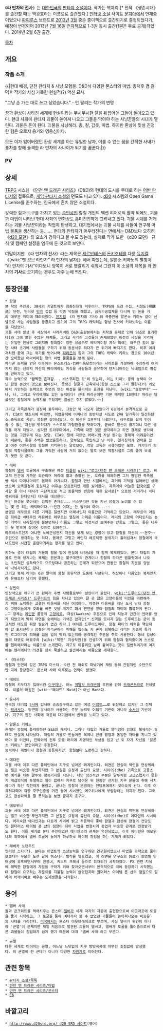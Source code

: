 《'''라 만차의 전사'''》는 [[대한민국]]의 [[판타지 소설]]이다. 작가는 핵지뢰.[* 전작 《생존시대》를 출간할 때는 백광호라는 이름으로 출간했다.] [[인터넷 소설]] 사이트 [[문피아]]에서 연재중이었으나 [[파피루스]] 브랜드로 [[2013년]] [[3월]] 중순 종이책으로 출간되기로 결정되었다가, 예정이 변경되어 2013년 [[7월 16일]] [[전자책]]으로 1-3권 동시 출간(1권은 무료 공개)되었다. 2014년 2월 6권 출간.

[[목차]]

== 개요 ==
=== 작품 소개 ===
{{|현대 배경, 던전 판타지 & 사냥 모험물.
D&D식 다양한 몬스터와 마법.
총덕후 겸 칼덕후 작가의 사심 가득한 현실적(?) 액션 묘사.

"그냥 손 가는 대로 쓰고 싶었습니다." - 안 팔리는 작가의 변명

꿈과 환상이 사라진 세계에 현실이라는 무시무시한 탈을 뒤집어쓴 그들이 돌아오고 있다.
현대 사회에 판타지 괴물이 쏟아져 나오고
그들을 막아야 하는 사냥꾼들의 시대가 열린다.
괴물은 돈이 된다. 괴물을 사냥해라.
총, 칼, 갑옷, 마법. 하지만 환상에 맞설 진정한 힘은 오로지 용기와 영웅심이다.

모든 이가 잃어버렸던 환상 세계를 아는 유일한 남자, 이룰 수 없는 꿈을 간직한 사내가
풍차를 향해 돌격한 라 만차의 사나이가 되기를 꿈꾼다.|}}

=== PV ===
{{{#!html
<center><iframe width="640" height="360" src="http://www.youtube.com/embed/UVvBD-pJNTk?feature=player_embedded" frameborder="0" allowfullscreen></iframe></center>
}}}

== 상세 ==
[[TRPG]] 시스템 《[[던전 앤 드래곤 시리즈]]》(D&D)와 현대의 도시를 무대로 하는 [[어반 판타지]]의 접목으로, [[게임 판타지 소설]]의 면모도 띠고 있다. [[d20]] 시스템의 Open Game License를 준수하는, 한국에서 흔치 않은 소설이다.

강력한 힘과 도구를 가지고 있는 [[주인공]]인 함철 개인의 액션 히어로적 활약 외에도, 괴물과 마법이 나타난 현대 사회의 변화상도 흥미진진하게 그려내고 있다. 괴물 시체를 거래하는 괴물 사냥꾼이라는 직업이 탄생하고, 대기업에서는 괴물 시체를 사들여 연구해 마법 물품을 생산하는 등……. 현대와 판타지가 어우러진다는 면에서는 D&D보다 오히려 《[[d20 모던]]》의 요소가 강하다고 볼 수도 있는데, 실제로 작가 또한 《d20 모던》 규칙 및 캠페인 설정을 염두에 둔 것으로 보인다.

여담이지만 《라 만차의 전사》라는 제목은 [[세르반테스]]의 [[돈키호테]]를 다룬 [[뮤지컬]] 《[wiki:"맨 오브 라만차" 라 만차의 남자]》에서 따왔는데, 알론소 키하노의 별칭이 "라 만차의 기사"이다보니 양쪽이 서로 헷갈리기 쉬워서 그런지 이 소설의 제목을 라 만차의 '''기사'''로 오기하는 경우도 자주 눈에 띄인다.

== 등장인물 ==

{{{#!html
<div style="border: 3px solid Orange;padding:10px;margin-bottom:0px"><b style="font-size:18px">주의! 내용 누설이 있습니다.</b>

본 문서와 하위 문서 또는 이 틀 아래에 있는 내용은 <b>작품의 줄거리나 결말, 반전 요소를 설명하고 있습니다.</b>
작품의 내용 누설을 원하지 않는다면 이 문서를 닫아 주세요.</div>}}}

 * 함철
 본 작의 주인공. 30세의 키덜트이자 최종진화형 덕후이다. TRPG와 도검 수집, 시청도(視聽道) 단련, 인터넷 [[밈]]의 섭렵 등 각종 덕질을 해왔고, 금속가공업체를 다니며 번 돈을 거의 대부분 취미에 때려박았다. [[뮤지컬]] 《라 만차의 기사》의 극중인물 알론소 키하노 같이 신념으로 사는 사람들을 동경하고 있기에 그의 TRPG 캐릭터는 항상 전사에 키하노라는 이름을 지녔었다.
 괴물 사태 발생 후 세상에서 사라져버린 D&D(출판본에서는 저작권 문제로 인해 S&S로 표기한다)와 그에 얽힌 수많은 매체들, 그리고 사라진 그것들이 존재했었던 이전의 세상을 기억하는 유일한 인물로 그려지며 정의감이 강한 성품으로 메타게이밍 지식 외에는 아무런 힘이 없던 사태 초기에 사람들을 구하기 위해 동분서주 하다가 큰 위기에 빠지기도 한다. 이후 여차저차한 끝에 그는 위기를 벗어나며 [[파라곤]]의 힘과 그의 TRPG 캐릭터 키하노 경으로 10여년간 모아왔던 어마어마한 양의 마법 물품들을 얻게 된다.
 파라곤 능력을 얻은 이후에는 몬스트러스-컴펜디움닷컴이라는 사이트를 개설하여 수상하게 여겨지지 않는 선까지 자신의 메타게이밍 지식을 사람들과 공유하며 던저니어라는 닉네임으로 명성을 얻어가고 있다.
 특수 능력으로 '끔찍한 존재감... 비스무리한 것'이 있는데, 이는 키히노 경의 능력이 아닌 함철 본인의 것으로 보여진다. 못생긴 얼굴과 근육돼지(함철 스스로 그리 말한다)의 외모에서 기인하는 능력으로 주변의 인간 여성을 물리치는 효과를 지닌다. [wiki:"솔로부대" ~~나, 너, 그리고 우리에게도 있는 능력이다! 근데 파라곤이면 기본 매력만 18인데? 파라곤 템플릿은 함철에게 능력치를 주었지만 얼굴은 주지 않았다.~~]

 그리고 가족관계가 굉장히 불우하다. 그동안 쭉 나오지 않았다가 6권에서 본격적으로 공개. CIA의 뒷조사에 따르면, 어렸을적에 어머니의 동반자살 시도로 인해 일가족이 일산화탄소 중독으로 사망. 함철만 살아남았다. 이 복선은 1권부터 나왔는데, 레무르를 쉽게 믿어줄 수 없는 자신을 탓하다가 스스로의 가정환경을 탓하다가, 곧바로 정신이 끊기더니 다른 생각을 하게 되었다. 심각한 트라우마여서, 가족에 대한 것은 생각하려고 하면 강제로 생각하는 것을 그만두게 되는 모양. CIA의 말에 따르면 어머니의 자살 동기는 경제적 어려움이었기 때문에, 좋은 추억은 없었을듯하다. 양부모도 독립하고 난 이후, 일가친척과 연락을 끊고 아주 어린시절의 함철만 기억한다는 말로보아, 정말 고독한 시절이었던 모양. 거기다가 함철의 학창시절에도 그를 기억한 사람이 거의 없다는 말로 보면 학창시절도 그리 좋게 보내지 못한 것 같다.

 * 레미
 함철이 [[델버]] 토굴에서 구출해낸 여성 [[티플링]] [[wiki:"로그(던전 앤 드래곤 시리즈)" 로그]]. 비교적 인간에 가까운 외관이며 머리에 뿔과 충혈된 눈, 꼬리를 제외하면 그저 평범한 쭉죽빵빵 섹시 다이나마이트 몸매의 아가씨다. 함철과 만난 시점에서는 과거의 기억을 잃어버린 상태였으며 오욕칠정에 충실하고 이유는 모르겠지만 개를 싫어한다. 지옥어와 어눌한 [[한국어]]를 구사할 줄 아나 대사가 극단적으로 적고 동물적인 반응에 대한 묘사로[* 으르렁 거리거나 바디랭귀지를 한다던지] 대사를 대신한다.
 인간 여성을 쫒아내는 끔찍한 존재감... 비스무리한 것을 지닌 함철이 노려볼 수 있는 몇 안 되는 캐릭터이다.~~인간 여자는 안 될거야 아마...~~ 
 본명은 레무르로 다른 기억은 잃었지만 어째서인지 이름만은 기억하고 있었다. 레무르의 어원은 최하급 바테주인 레뮤어로 레무르는 멸칭에 가까운 이름이다. 레미의 고향이 어디인지는 본인 기억이 사라졌기에 불분명하나 이름도 그렇고 이것저것 보여주는 반응도 그렇고, 좋은 대우는 못 받으며 살아온 것으로 보여진다.
 마조히스트인지 아니면 노예근성인지 자신을 낮게 보는 경향이 있고 함철을 자신의 ~~견주~~주인으로 생각하는 듯 하다. 몸매도 그렇고 어딘지 에로틱한 분위기가 흘러넘쳐서 함철에게 국내도입이 시급한 음란마귀라는 평가를 받고 있다.

 키하노 경이 대립의 거울의 힘을 빌어 현실에 나타났을 때 함께 복제되었다. 본디 대립의 거울로 인해 생겨나는 복제는 원본과는 불구대천의 관계이나 함철의 파라곤 템플릿에서 나오는 초인적인 설득력으로 으르렁대나 공존하는 관계가 되었으며 한동안 함철의 지분을 양분해 나눠가지기도 한다.
 그리고 복제 레미는 6권 말미에 함철 회유작전 도중에 사살된다. 허상이나 다름없는 복제인지라 유해조차 남기지 못했다.

 * 살찐이
 인상적으로 체구가 큰 편이라 주변 사람들로부터 살찐이라 불렸다. [[wiki:"드루이드(던전 앤 드래곤 시리즈)" 드루이드]]의 힘을 지니고 있으며 갈 곳 잃은 고양이들의 터전을 마련해주기 위해 노력하는 고결한 마음씨를 지닌 여성이다. 따뜻한 마음씨를 지닌 도시 남자 함철이 고양이들에게 호의를 베푼 것을 계기로 해서 인연을 쌓아 함철의 파티에 합류하게 된다.
 …그 정체는 [[메인쿤]] 품종의 [[고양이]]로, 각성(Awaken) 주문으로 인해 지능과 인간의 언어를 얻게 되었으며 딱히 자연을 숭배하는 기색은 없지만[* 신격을 모시지 않는 드루이드는 굳이 종교적인 태도를 취할 필요가 없긴 하다.] 여하튼 드루이드이다. 함철 파티의 체력을 책임져야 할 포지션이나 함철은 파라곤이라 피해를 입어도 지 혼자 회복하고 레미는 기습이 특기인 로그이기에 피해를 입을 일이 딱히 없는지라 공격적인 주문을 주로 사용한다. 동네 길냥이들의 대모로 애묘주의 [wiki:"북한" 지상락원]을 건설하기 위해 함철과 협력중이며 스스로를 헨리에타라는 이름으로 소개한다. 자고로 이름이란 남이 붙여주는 것이 일반적이기에 여기에는 헨리에타의 의견을 잠시 묵살하고 살찐이라는 이름으로 게재한다. 

 * 《마스터》
 함철과 인연이 깊은 TRPG 마스터. 수년 전 해외로 떠났기에 채팅 등의 간접적인 수단으로만 극에 등장한다. 몬스터 사태 이후로는 연락이 끊겼다.

 * 메이드
 함철이 키우다가 잃어버린 [[이구아나]]. 어느 [[메탈릭 드래곤]]의 후원을 받아 [[드래곤본]]으로 전생했다. 이름의 어원은 [wiki:"메이드" Maid]가 아닌 Made다.

 * 윤사라
 한국의 대기업 [[삼성|S사]]에 입사해 승승장구하고 있는 여성 [[어뎁트]]……로 위장하고 있지만 그 정체는 [[락샤사]]다. 당연히 윤사라가 사용하는 주문 능력도 어뎁트 기반이 아니라 [[소서러(던전 앤 드래곤 시리즈)|소서러]] 기반이다. 지구의 인간 사회에 적응해 대기업에서 권력을 노리고 있다.

 * 알론소 키하노
 원래는 함철이 플레이하던 S&S의 캐릭터. 그러나 대립의 거울로 말미암아 함철의 복제라는 형태로 현실에 나타났다. 대립의 거울로 만들어진 복제니 만큼 함철과 동일한 자아를 지니고 있어야 할 터인데, 진짜와의 전투 도중 머리에 치명적인 부상을 입고 난 뒤 자기 자신을 '알론소 키하노' 본인이라고 주장한다.
 능력치나 레벨이나 함철과 동등하지만, 함철보다 노련하고 강하다.

 * 에다인
 괴물 사태 이후 다른 플레인에서 지구로 넘어온 외계인이다. 외견은 현실의 백인을 연상케하는 엘프 비슷한 무언가지만 그 본질은 요정계 출신의 요정, 시이(Sidhe) 귀족으로 고풍스런 예식을 차린 말투와 행동거지를 지닌다. 다만 정신적인 부분은 말투처럼 고급스럽지가 못한지 계급의식이 투철하고 철이 없어서 지구로 넘어온 뒤 한동안 신기한 지구 문물에 취해 사치하다가 파산 직전까지 몰렸고, 끝내는 함철이 운영하는 전당포에까지 찾아오게 된다. 이후 여차저차하며 각종 호구인증을 거친 끝에 시녀였던 에오위나에게 부림당하는 처지가 된다. 그러고도 현상파악을 잘 못하는걸 보면 끝까지 호구다.

 * 에오위나
 괴물 사태 이후 다른 플레인에서 지구로 넘어온 외계인이다. 외견은 현실의 백인을 연상케하는 엘프 비슷한 무언가지만 그 본질은 요정계 출신의 요정, 시이(Sidhe)로 에다인의 시녀이다. 어리숙한 에다인과는 다르게 사리에 밝고 적응력이 좋아 함철과 협상해 함철의 전당포인 원더러스 아이템 폰 샵의 점장이 되어 사업을 번창시켜 동업자 비슷한 관계로 인정받기도 한다. 이를 계기로 본디 주인이었던 에다인과의 관계는 역전되었고, 이후 에다인은 에오위나의 휘하에서 델버 토굴에 들어가 하루하루 아이템 파밍을 하는 기계가 되었다.

 * 레베카 노던우드
 인터넷 스타(?). 본디는 어뎁트의 초상능력을 연구하던 연구원이었으나 마법을 과학으로 풀어보겠다는 무모한 도전 끝에 히스테리 발작을 일으켰고, 이 장면을 연구소의 동료가 촬영해 인터넷에 유포하면서부터 멘붕녀, 키보드 크래셔 등으로 회자되기 시작하였다. FX 관련 지식에 해박한 함철에게 자문을 구하기 위해 찾아오면서부터 본격적으로 극에 등장하기 시작했는데 함철이 요구하는 자문료를 지불할 능력이 없었던지라 원더러스 아이템 폰 샵의 점원으로 일하며 어깨너머로 배우는 도제생활을 시작한다.
== 용어 ==
 * 델버 사태
 돌과 콘크리트를 먹어치우는 몬스터 [[델버]]가 세계 각지의 지중에 출현함으로써 이곳저곳에 토굴을 뚫기 시작하고, 그 토굴을 통해 여태까지 볼 수 없었던 괴물들이 쏟아져나오는 미증유의 사태를 가리킨다. [[미국]]에서는 몬스터 아웃브레이크로 부르며, 사실 델버가 원인이 아니라 '균열'이 문제지만 제일 처음으로 발견된 괴물이 델버고, 델버가 토굴을 뚫어줌으로써 다른 괴물들이 침입하기 쉽게 했기 때문에 대개 '델버 사태'라고 부른다.

 * 균열
 다른 세계로 이어지는 균열. 어느날 느닷없이 지구 방방곡곡에 아무런 조짐없이 발생했다. 이 균열이 한 군데가 아니라 다양한 [[플레인|차원계]]로 이어진다.

== 관련 항목 ==
 * [[판타지 소설/목록]]
 * [[던전 앤 드래곤 시리즈/마법]]
 * [[던전 앤 드래곤 시리즈/몬스터]]
 * [[E6]]

== 바깥고리 ==
 * [[http://www.d20srd.org/ d20 SRD 사이트]](영어)
